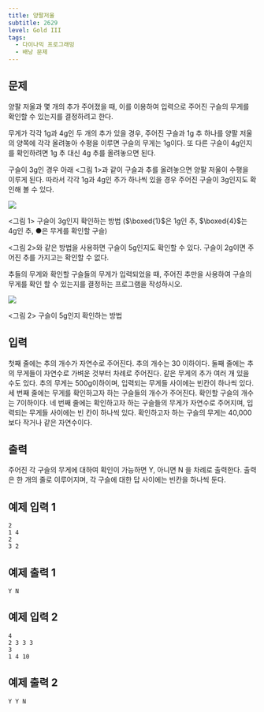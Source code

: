 ```yaml
---
title: 양팔저울
subtitle: 2629
level: Gold III
tags:
  - 다이나믹 프로그래밍
  - 배낭 문제
---
```


## 문제

양팔 저울과 몇 개의 추가 주어졌을 때, 이를 이용하여 입력으로 주어진 구슬의 무게를 확인할 수 있는지를 결정하려고 한다.

무게가 각각 1g과 4g인 두 개의 추가 있을 경우, 주어진 구슬과 1g 추 하나를 양팔 저울의 양쪽에 각각 올려놓아 수평을 이루면 구슬의 무게는 1g이다. 또 다른 구슬이 4g인지를 확인하려면 1g 추 대신 4g 추를 올려놓으면 된다.

구슬이 3g인 경우 아래 \<그림 1>과 같이 구슬과 추를 올려놓으면 양팔 저울이 수평을 이루게 된다. 따라서 각각 1g과 4g인 추가 하나씩 있을 경우 주어진 구슬이 3g인지도 확인해 볼 수 있다.

![](https://upload.acmicpc.net/ce5b29f5-9e03-473b-97db-ce9fd740fde2/-/preview/)

\<그림 1> 구슬이 3g인지 확인하는 방법 ($\boxed{1}$은 1g인 추, $\boxed{4}$는 4g인 추, ●은 무게를 확인할 구슬)

\<그림 2>와 같은 방법을 사용하면 구슬이 5g인지도 확인할 수 있다. 구슬이 2g이면 주어진 추를 가지고는 확인할 수 없다.

추들의 무게와 확인할 구슬들의 무게가 입력되었을 때, 주어진 추만을 사용하여 구슬의 무게를 확인 할 수 있는지를 결정하는 프로그램을 작성하시오.

![](https://upload.acmicpc.net/883fb22a-7516-46e1-937d-2ddc4df94572/-/preview/)

\<그림 2> 구슬이 5g인지 확인하는 방법

## 입력

첫째 줄에는 추의 개수가 자연수로 주어진다. 추의 개수는 30 이하이다. 둘째 줄에는 추의 무게들이 자연수로 가벼운 것부터 차례로 주어진다. 같은 무게의 추가 여러 개 있을 수도 있다. 추의 무게는 500g이하이며, 입력되는 무게들 사이에는 빈칸이 하나씩 있다. 세 번째 줄에는 무게를 확인하고자 하는 구슬들의 개수가 주어진다. 확인할 구슬의 개수는 7이하이다. 네 번째 줄에는 확인하고자 하는 구슬들의 무게가 자연수로 주어지며, 입력되는 무게들 사이에는 빈 칸이 하나씩 있다. 확인하고자 하는 구슬의 무게는 40,000보다 작거나 같은 자연수이다.

## 출력

주어진 각 구슬의 무게에 대하여 확인이 가능하면 Y, 아니면 N 을 차례로 출력한다. 출력은 한 개의 줄로 이루어지며, 각 구슬에 대한 답 사이에는 빈칸을 하나씩 둔다.

## 예제 입력 1

```
2
1 4
2
3 2
```

## 예제 출력 1

```
Y N
```

## 예제 입력 2

```
4
2 3 3 3
3
1 4 10
```

## 예제 출력 2

```
Y Y N
```
